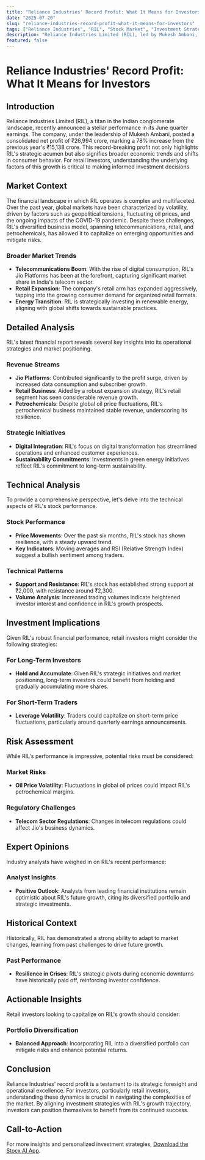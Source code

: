 ```yaml
---
title: "Reliance Industries' Record Profit: What It Means for Investors"
date: "2025-07-20"
slug: "reliance-industries-record-profit-what-it-means-for-investors"
tags: ["Reliance Industries", "RIL", "Stock Market", "Investment Strategy", "Retail Investors", "Market Analysis", "Financial News", "Technical Analysis", "Investment Risks", "Expert Opinions"]
description: "Reliance Industries Limited (RIL), led by Mukesh Ambani, has reported an unprecedented 78% rise in its June quarter earnings, posting a record consolidated net profit of ₹26,994 crore. This remarkable achievement, up from ₹15,138 crore in the same quarter last year, underscores RIL's strategic prowess in navigating market challenges and capitalizing on diverse business operations. This article delves into the implications of this financial milestone for retail investors, offering a detailed analysis of market conditions, potential risks, and investment opportunities. Understanding these dynamics is crucial for investors aiming to leverage RIL's growth trajectory effectively in their portfolios."
featured: false
---
```


# Reliance Industries' Record Profit: What It Means for Investors

## Introduction
Reliance Industries Limited (RIL), a titan in the Indian conglomerate landscape, recently announced a stellar performance in its June quarter earnings. The company, under the leadership of Mukesh Ambani, posted a consolidated net profit of ₹26,994 crore, marking a 78% increase from the previous year's ₹15,138 crore. This record-breaking profit not only highlights RIL's strategic acumen but also signifies broader economic trends and shifts in consumer behavior. For retail investors, understanding the underlying factors of this growth is critical to making informed investment decisions.

## Market Context
The financial landscape in which RIL operates is complex and multifaceted. Over the past year, global markets have been characterized by volatility, driven by factors such as geopolitical tensions, fluctuating oil prices, and the ongoing impacts of the COVID-19 pandemic. Despite these challenges, RIL's diversified business model, spanning telecommunications, retail, and petrochemicals, has allowed it to capitalize on emerging opportunities and mitigate risks.

### Broader Market Trends
- **Telecommunications Boom**: With the rise of digital consumption, RIL's Jio Platforms has been at the forefront, capturing significant market share in India's telecom sector.
- **Retail Expansion**: The company's retail arm has expanded aggressively, tapping into the growing consumer demand for organized retail formats.
- **Energy Transition**: RIL is strategically investing in renewable energy, aligning with global shifts towards sustainable practices.

## Detailed Analysis
RIL's latest financial report reveals several key insights into its operational strategies and market positioning.

### Revenue Streams
- **Jio Platforms**: Contributed significantly to the profit surge, driven by increased data consumption and subscriber growth.
- **Retail Business**: Aided by a robust expansion strategy, RIL's retail segment has seen considerable revenue growth.
- **Petrochemicals**: Despite global oil price fluctuations, RIL's petrochemical business maintained stable revenue, underscoring its resilience.

### Strategic Initiatives
- **Digital Integration**: RIL's focus on digital transformation has streamlined operations and enhanced customer experiences.
- **Sustainability Commitments**: Investments in green energy initiatives reflect RIL's commitment to long-term sustainability.

## Technical Analysis
To provide a comprehensive perspective, let's delve into the technical aspects of RIL's stock performance.

### Stock Performance
- **Price Movements**: Over the past six months, RIL's stock has shown resilience, with a steady upward trend.
- **Key Indicators**: Moving averages and RSI (Relative Strength Index) suggest a bullish sentiment among traders.

### Technical Patterns
- **Support and Resistance**: RIL's stock has established strong support at ₹2,000, with resistance around ₹2,300.
- **Volume Analysis**: Increased trading volumes indicate heightened investor interest and confidence in RIL's growth prospects.

## Investment Implications
Given RIL's robust financial performance, retail investors might consider the following strategies:

### For Long-Term Investors
- **Hold and Accumulate**: Given RIL's strategic initiatives and market positioning, long-term investors could benefit from holding and gradually accumulating more shares.

### For Short-Term Traders
- **Leverage Volatility**: Traders could capitalize on short-term price fluctuations, particularly around quarterly earnings announcements.

## Risk Assessment
While RIL's performance is impressive, potential risks must be considered:

### Market Risks
- **Oil Price Volatility**: Fluctuations in global oil prices could impact RIL's petrochemical margins.

### Regulatory Challenges
- **Telecom Sector Regulations**: Changes in telecom regulations could affect Jio's business dynamics.

## Expert Opinions
Industry analysts have weighed in on RIL's recent performance:

### Analyst Insights
- **Positive Outlook**: Analysts from leading financial institutions remain optimistic about RIL's future growth, citing its diversified portfolio and strategic investments.

## Historical Context
Historically, RIL has demonstrated a strong ability to adapt to market changes, learning from past challenges to drive future growth.

### Past Performance
- **Resilience in Crises**: RIL's strategic pivots during economic downturns have historically paid off, reinforcing investor confidence.

## Actionable Insights
Retail investors looking to capitalize on RIL's growth should consider:

### Portfolio Diversification
- **Balanced Approach**: Incorporating RIL into a diversified portfolio can mitigate risks and enhance potential returns.

## Conclusion
Reliance Industries' record profit is a testament to its strategic foresight and operational excellence. For investors, particularly retail investors, understanding these dynamics is crucial in navigating the complexities of the market. By aligning investment strategies with RIL's growth trajectory, investors can position themselves to benefit from its continued success.

## Call-to-Action
For more insights and personalized investment strategies, [Download the Stocx AI App](https://stocx.co).

